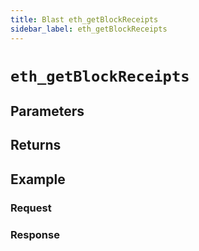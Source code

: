 ```yaml
---
title: Blast eth_getBlockReceipts
sidebar_label: eth_getBlockReceipts
---
```




# `eth_getBlockReceipts`

<Description />

## Parameters


<Params />

## Returns


<Returns />

## Example


<Example />

### Request


<Request />

### Response


<Response />